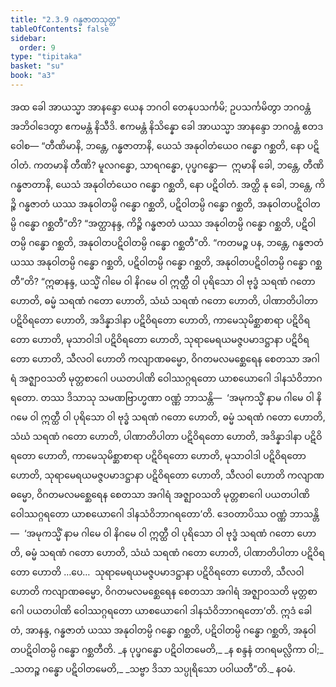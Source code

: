```yaml
---
title: "2.3.9 ဂန္ဓဇာတသုတ္တ"
tableOfContents: false
sidebar:
  order: 9
type: "tipitaka"
basket: "su"
book: "a3"
---
```



<DynamicBreadcrumb />

<Division number="80" book="a3" e="ch" v="15" p="226">

<Paragraph number="704" book="a3">
အထ ခေါ အာယသ္မာ အာနန္ဒော ယေန ဘဂဝါ တေနုပသင်္ကမိ; ဥပသင်္ကမိတွာ ဘဂဝန္တံ အဘိဝါဒေတွာ ဧကမန္တံ နိသီဒိ. ဧကမန္တံ နိသိန္နော ခေါ အာယသ္မာ အာနန္ဒော ဘဂဝန္တံ ဧတဒဝေါစ—
</Paragraph>

<Paragraph number="705" book="a3">
“တီဏိမာနိ, ဘန္တေ, ဂန္ဓဇာတာနိ, ယေသံ အနုဝါတံယေဝ ဂန္ဓော ဂစ္ဆတိ, နော ပဋိဝါတံ. ကတမာနိ တီဏိ? မူလဂန္ဓော, သာရဂန္ဓော, ပုပ္ဖဂန္ဓော—  ဣမာနိ ခေါ, ဘန္တေ, တီဏိ ဂန္ဓဇာတာနိ, ယေသံ အနုဝါတံယေဝ ဂန္ဓော ဂစ္ဆတိ, နော ပဋိဝါတံ. အတ္ထိ နု ခေါ, ဘန္တေ, ကိဉ္စိ ဂန္ဓဇာတံ ယဿ အနုဝါတမ္ပိ ဂန္ဓော ဂစ္ဆတိ, ပဋိဝါတမ္ပိ ဂန္ဓော ဂစ္ဆတိ, အနုဝါတပဋိဝါတမ္ပိ ဂန္ဓော ဂစ္ဆတီ”တိ?
</Paragraph>

<Paragraph number="706" book="a3">
“အတ္ထာနန္ဒ, ကိဉ္စိ ဂန္ဓဇာတံ ယဿ အနုဝါတမ္ပိ ဂန္ဓော ဂစ္ဆတိ, ပဋိဝါတမ္ပိ ဂန္ဓော ဂစ္ဆတိ, အနုဝါတပဋိဝါတမ္ပိ ဂန္ဓော ဂစ္ဆတီ”တိ. “ကတမဉ္စ ပန, ဘန္တေ, ဂန္ဓဇာတံ ယဿ အနုဝါတမ္ပိ ဂန္ဓော ဂစ္ဆတိ, ပဋိဝါတမ္ပိ ဂန္ဓော ဂစ္ဆတိ, အနုဝါတပဋိဝါတမ္ပိ ဂန္ဓော ဂစ္ဆတီ”တိ?
</Paragraph>

<Paragraph number="707" book="a3">
“ဣဓာနန္ဒ, ယသ္မိံ ဂါမေ ဝါ နိဂမေ ဝါ ဣတ္ထီ ဝါ ပုရိသော ဝါ ဗုဒ္ဓံ သရဏံ ဂတော ဟောတိ, ဓမ္မံ သရဏံ ဂတော ဟောတိ, သံဃံ သရဏံ ဂတော ဟောတိ, ပါဏာတိပါတာ ပဋိဝိရတော ဟောတိ, အဒိန္နာဒါနာ ပဋိဝိရတော ဟောတိ, ကာမေသုမိစ္ဆာစာရာ ပဋိဝိရတော ဟောတိ, မုသာဝါဒါ ပဋိဝိရတော ဟောတိ, သုရာမေရယမဇ္ဇပမာဒဋ္ဌာနာ ပဋိဝိရတော ဟောတိ, သီလဝါ ဟောတိ ကလျာဏဓမ္မော, ဝိဂတမလမစ္ဆေရေန စေတသာ အဂါရံ အဇ္ဈာဝသတိ မုတ္တစာဂေါ ပယတပါဏိ ဝေါဿဂ္ဂရတော ယာစယောဂေါ ဒါနသံဝိဘာဂရတော.
</Paragraph>

<Paragraph number="708" book="a3">
တဿ ဒိသာသု သမဏဗြာဟ္မဏာ ဝဏ္ဏံ ဘာသန္တိ—  ‘အမုကသ္မိံ နာမ ဂါမေ ဝါ နိဂမေ ဝါ ဣတ္ထီ ဝါ ပုရိသော ဝါ ဗုဒ္ဓံ သရဏံ ဂတော ဟောတိ, ဓမ္မံ သရဏံ ဂတော ဟောတိ, သံဃံ သရဏံ ဂတော ဟောတိ, ပါဏာတိပါတာ ပဋိဝိရတော ဟောတိ, အဒိန္နာဒါနာ ပဋိဝိရတော ဟောတိ, ကာမေသုမိစ္ဆာစာရာ ပဋိဝိရတော ဟောတိ, မုသာဝါဒါ ပဋိဝိရတော ဟောတိ, သုရာမေရယမဇ္ဇပမာဒဋ္ဌာနာ ပဋိဝိရတော ဟောတိ, သီလဝါ ဟောတိ ကလျာဏဓမ္မော, ဝိဂတမလမစ္ဆေရေန စေတသာ အဂါရံ အဇ္ဈာဝသတိ မုတ္တစာဂေါ ပယတပါဏိ ဝေါဿဂ္ဂရတော ယာစယောဂေါ ဒါနသံဝိဘာဂရတော’တိ.
</Paragraph>

<Paragraph number="709" book="a3">
ဒေဝတာပိဿ ဝဏ္ဏံ ဘာသန္တိ—  ‘အမုကသ္မိံ နာမ ဂါမေ ဝါ နိဂမေ ဝါ ဣတ္ထီ ဝါ ပုရိသော ဝါ ဗုဒ္ဓံ သရဏံ ဂတော ဟောတိ, ဓမ္မံ သရဏံ ဂတော ဟောတိ, သံဃံ သရဏံ ဂတော ဟောတိ, ပါဏာတိပါတာ ပဋိဝိရတော ဟောတိ …ပေ…  သုရာမေရယမဇ္ဇပမာဒဋ္ဌာနာ ပဋိဝိရတော ဟောတိ, သီလဝါ ဟောတိ ကလျာဏဓမ္မော, ဝိဂတမလမစ္ဆေရေန စေတသာ အဂါရံ အဇ္ဈာဝသတိ မုတ္တစာဂေါ ပယတပါဏိ ဝေါဿဂ္ဂရတော ယာစယောဂေါ ဒါနသံဝိဘာဂရတော’တိ. ဣဒံ ခေါ တံ, အာနန္ဒ, ဂန္ဓဇာတံ ယဿ အနုဝါတမ္ပိ ဂန္ဓော ဂစ္ဆတိ, ပဋိဝါတမ္ပိ ဂန္ဓော ဂစ္ဆတိ, အနုဝါတပဋိဝါတမ္ပိ ဂန္ဓော ဂစ္ဆတီတိ.
</Paragraph>

<Paragraph number="710" type="verses" book="a3">
_န ပုပ္ဖဂန္ဓော ပဋိဝါတမေတိ,_  
_န စန္ဒနံ တဂရမလ္လိကာ ဝါ;_  
_သတဉ္စ ဂန္ဓော ပဋိဝါတမေတိ,_  
_သဗ္ဗာ ဒိသာ သပ္ပုရိသော ပဝါယတီ”တိ._  


</Paragraph>
</Division>

<Paragraph number="711" type="center" book="a3">
နဝမံ.
</Paragraph>